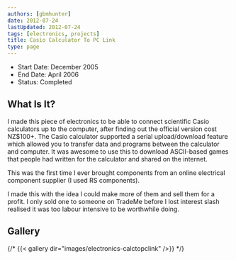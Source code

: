 ```yaml
---
authors: [gbmhunter]
date: 2012-07-24
lastUpdated: 2012-07-24
tags: [electronics, projects]
title: Casio Calculator To PC Link
type: page
---
```


* Start Date: December 2005
* End Date: April 2006
* Status: Completed

## What Is It?

I made this piece of electronics to be able to connect scientific Casio calculators up to the computer, after finding out the official version cost NZ$100+. The Casio calculator supported a serial upload/download feature which allowed you to transfer data and programs between the calculator and computer. It was awesome to use this to download ASCII-based games that people had written for the calculator and shared on the internet.

This was the first time I ever brought components from an online electrical component supplier (I used RS components).

I made this with the idea I could make more of them and sell them for a profit. I only sold one to someone on TradeMe before I lost interest slash realised it was too labour intensive to be worthwhile doing.

## Gallery

{/* {{< gallery dir="images/electronics-calctopclink" />}} */}
